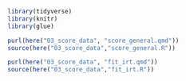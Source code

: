 ```r
library(tidyverse)
library(knitr)
library(glue)

purl(here("03_score_data", "score_general.qmd"))
source(here("03_score_data","score_general.R"))

purl(here("03_score_data", "fit_irt.qmd"))
source(here("03_score_data","fit_irt.R"))

```

